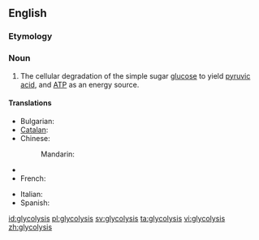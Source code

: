 ==English==
{{wikipedia}}

===Etymology===
{{confix|glyco|lysis}}

===Noun===
{{en-noun|-}}

# {{biology}} The cellular degradation of the simple sugar [[glucose]] to yield [[pyruvic acid]], and [[ATP]] as an energy source.

====Translations====
{{trans-top|cellular degradation of glucose}}
* Bulgarian: {{t-|bg|глюкоза|f}}
* [[Catalan]]: {{t|ca|glicòlisi|f}}
* Chinese:
*: Mandarin: {{t-|cmn|糖酵解|tr=tángjiàojiě|sc=Hani}}
* {{trreq|Finnish}}
* French: {{t|fr|glycolyse|f}}
{{trans-mid}}
* Italian: {{t-|it|glicolisi|f}}
* Spanish: {{t|es|glicólisis|f}}
{{trans-bottom}}

[[id:glycolysis]]
[[pl:glycolysis]]
[[sv:glycolysis]]
[[ta:glycolysis]]
[[vi:glycolysis]]
[[zh:glycolysis]]